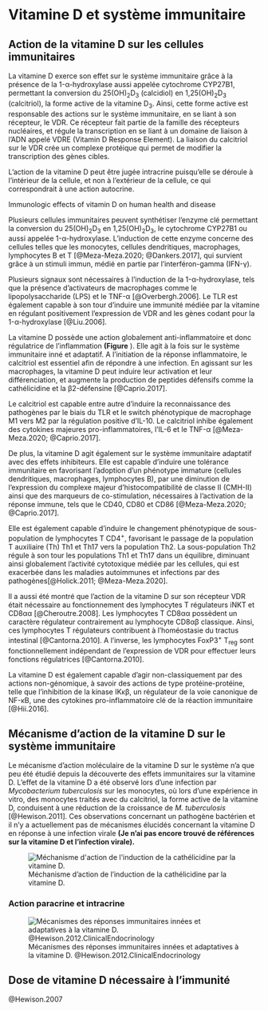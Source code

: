 # Vitamine D et système immunitaire

## Action de la vitamine D sur les cellules immunitaires

La vitamine D exerce son effet sur le système immunitaire grâce à la présence de la 1-α-hydroxylase aussi appelée cytochrome CYP27B1, permettant la conversion du 25(OH)~2~D~3~ (calcidiol) en 1,25(OH)~2~D~3~ (calcitriol), la forme active de la vitamine D~3~. Ainsi, cette forme active est responsable des actions sur le système immunitaire, en se liant à son récepteur, le VDR. Ce récepteur fait partie de la famille des récepteurs nucléaires, et régule la transcription en se liant à un domaine de liaison à l'ADN appelé VDRE (Vitamin D Response Element). La liaison du calcitriol sur le VDR crée un complexe protéique qui permet de modifier la transcription des gènes cibles.

L'action de la vitamine D peut être jugée intracrine puisqu'elle se déroule à l'intérieur de la cellule, et non à l'extérieur de la cellule, ce qui correspondrait à une action autocrine.

Immunologic effects of vitamin D on human health and disease

Plusieurs cellules immunitaires peuvent synthétiser l'enzyme clé permettant la conversion du 25(OH)~2~D~3~ en 1,25(OH)~2~D~3~, le cytochrome CYP27B1 ou aussi appelée 1-α-hydroxylase. L'induction de cette enzyme concerne des cellules telles que les monocytes, cellules dendritiques, macrophages, lymphocytes B et T [@Meza-Meza.2020; @Dankers.2017], qui survient grâce à un stimuli immun, médié en partie par l'interféron-gamma (IFN-γ).

Plusieurs signaux sont nécessaires à l'induction de la 1-α-hydroxylase, tels que la présence d'activateurs de macrophages comme le lipopolysaccharide (LPS) et le TNF-α [@Overbergh.2006]. Le TLR est également capable à son tour d'induire une immunité médiée par la vitamine en régulant positivement l'expression de VDR and les gènes codant pour la 1-α-hydroxylase [@Liu.2006].

La vitamine D possède une action globalement anti-inflammatoire et donc régulatrice de l'inflammation **(Figure** \ref{fig:immunomod}). Elle agit à la fois sur le système immunitaire inné et adaptatif. A l'initiation de la réponse inflammatoire, le calcitriol est essentiel afin de répondre à une infection. En agissant sur les macrophages, la vitamine D peut induire leur activation et leur différenciation, et augmente la production de peptides défensifs comme la cathélicidine et la β2-défensine [@Caprio.2017].

Le calcitriol est capable entre autre d'induire la reconnaissance des pathogènes par le biais du TLR et le switch phénotypique de macrophage M1 vers M2 par la régulation positive d'IL-10. Le calcitriol inhibe également des cytokines majeures pro-inflammatoires, l'IL-6 et le TNF-α [@Meza-Meza.2020; @Caprio.2017].

De plus, la vitamine D agit également sur le système immunitaire adaptatif avec des effets inhibiteurs. Elle est capable d'induire une tolérance immunitaire en favorisant l'adoption d'un phénotype immature (cellules dendritiques, macrophages, lymphocytes B), par une diminution de l'expression du complexe majeur d'histocompatibilité de classe II (CMH-II) ainsi que des marqueurs de co-stimulation, nécessaires à l'activation de la réponse immune, tels que le CD40, CD80 et CD86 [@Meza-Meza.2020; @Caprio.2017].

Elle est également capable d'induire le changement phénotypique de sous-population de lymphocytes T CD4^+^, favorisant le passage de la population T auxiliaire (Th) Th1 et Th17 vers la population Th2. La sous-population Th2 régule à son tour les populations Th1 et Th17 dans un équilibre, diminuant ainsi globalement l'activité cytotoxique médiée par les cellules, qui est exacerbée dans les maladies autoimmunes et infections par des pathogènes[@Holick.2011; @Meza-Meza.2020].

Il a aussi été montré que l'action de la vitamine D sur son récepteur VDR était nécessaire au fonctionnement des lymphocytes T régulateurs iNKT et CD8αα [@Cheroutre.2008]. Les lymphocytes T CD8αα possèdent un caractère régulateur contrairement au lymphocyte CD8αβ classique. Ainsi, ces lymphocytes T régulateurs contribuent à l'homéostasie du tractus intestinal [@Cantorna.2010]. A l'inverse, les lymphocytes FoxP3^+^ T~reg~ sont fonctionnellement indépendant de l'expression de VDR pour effectuer leurs fonctions régulatrices [@Cantorna.2010].

La vitamine D est également capable d'agir non-classiquement par des actions non-génomique, à savoir des actions de type protéine-protéine, telle que l'inhibition de la kinase IKκβ, un régulateur de la voie canonique de NF-κB, une des cytokines pro-inflammatoire clé de la réaction immunitaire [@Hii.2016].

```{=tex}
\begin{figure}
\includegraphics{figures/calcitriol-immunomodulatory.jpg} 
\caption[\textbf{Effets immunomodulateurs du calcitriol.}]{\textbf{Effets immunomodulateurs du calcitriol.} Source : [@Meza-Meza.2020]}\label{fig:immunomod}
\end{figure}
```
## Mécanisme d'action de la vitamine D sur le système immunitaire

Le mécanisme d'action moléculaire de la vitamine D sur le système n'a que peu été étudié depuis la découverte des effets immunitaires sur la vitamine D. L'effet de la vitamine D a été observé lors d'une infection par *Mycobacterium tuberculosis* sur les monocytes, où lors d'une expérience in vitro, des monocytes traités avec du calcitriol, la forme active de la vitamine D, conduisent à une réduction de la croissance de *M. tuberculosis* [@Hewison.2011]. Ces observations concernant un pathogène bactérien et il n'y a actuellement pas de mécanismes élucidés concernant la vitamine D en réponse à une infection virale **(Je n'ai pas encore trouvé de références sur la vitamine D et l'infection virale).**

![Méchanisme d'action de l'induction de la cathélicidine par la vitamine D.](figures/vd-mecha-cathelicidin.jpg){alt="Méchanisme d'action de l'induction de la cathélicidine par la vitamine D." fig-align="center"}

### Action paracrine et intracrine

![Mécanismes des réponses immunitaires innées et adaptatives à la vitamine D. @Hewison.2012.ClinicalEndocrinology](figures/meca-intracrine.jpg){alt="Mécanismes des réponses immunitaires innées et adaptatives à la vitamine D. @Hewison.2012.ClinicalEndocrinology" fig-align="center"}

## Dose de vitamine D nécessaire à l'immunité

@Hewison.2007
